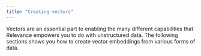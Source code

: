 ```yaml
---
title: "Creating vectors"
---
```


Vectors are an essential part to enabling the many different capabilities that Relevance empowers you to do with unstructured data. The following sections shows you how to create vector embeddings from various forms of data.